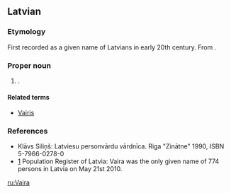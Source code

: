 ==Latvian==

===Etymology===
First recorded as a given name of Latvians in early 20th century. From  {{term|vairot||to add, increase|lang=lv}}. 

===Proper noun===
{{head|lv|proper noun|g=f}}

# {{given name|female|lang=lv}}.

====Related terms====
* [[Vairis]]

===References===
* Klāvs Siliņš: Latviesu personvārdu vārdnīca. Riga "Zinātne" 1990, ISBN 5-7966-0278-0
* [http://www.pmlp.gov.lv/lv/statistika/personvardu.html] Population Register of Latvia: Vaira was the only given name of 774 persons in Latvia on May 21st 2010.

[[ru:Vaira]]